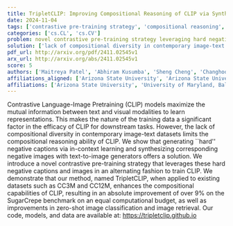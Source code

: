 ```yaml
---
title: TripletCLIP: Improving Compositional Reasoning of CLIP via Synthetic   Vision-Language Negatives
date: 2024-11-04
tags: ['contrastive pre-training strategy', 'compositional reasoning', 'Contrastive Language-Image Pretraining', 'image-text datasets', 'in-context learning', 'zero-shot image classification', 'image retrieval', 'CLIP models', 'text-to-image generators']
categories: ['cs.CL', 'cs.CV']
problem: novel contrastive pre-training strategy leveraging hard negative captions and images
solution: ['lack of compositional diversity in contemporary image-text datasets']
pdf_url: http://arxiv.org/pdf/2411.02545v1
arx_url: http://arxiv.org/abs/2411.02545v1
score: 5
authors: ['Maitreya Patel', 'Abhiram Kusumba', 'Sheng Cheng', 'Changhoon Kim', 'Tejas Gokhale', 'Chitta Baral', 'Yezhou Yang']
affiliations_aligned: ['Arizona State University', 'Arizona State University', 'Arizona State University', 'Arizona State University', 'University of Maryland, Baltimore County', 'Arizona State University', 'Arizona State University']
affiliations: ['Arizona State University', 'University of Maryland, Baltimore County']
---
```



Contrastive Language-Image Pretraining (CLIP) models maximize the mutual information between text and visual modalities to learn representations. This makes the nature of the training data a significant factor in the efficacy of CLIP for downstream tasks. However, the lack of compositional diversity in contemporary image-text datasets limits the compositional reasoning ability of CLIP. We show that generating ``hard'' negative captions via in-context learning and synthesizing corresponding negative images with text-to-image generators offers a solution. We introduce a novel contrastive pre-training strategy that leverages these hard negative captions and images in an alternating fashion to train CLIP. We demonstrate that our method, named TripletCLIP, when applied to existing datasets such as CC3M and CC12M, enhances the compositional capabilities of CLIP, resulting in an absolute improvement of over 9% on the SugarCrepe benchmark on an equal computational budget, as well as improvements in zero-shot image classification and image retrieval. Our code, models, and data are available at: https://tripletclip.github.io